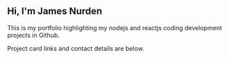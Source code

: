 ## Hi, I'm James Nurden

 This is my portfolio highlighting my nodejs and reactjs coding development projects in Github.
 
 Project card links and contact details are below.
